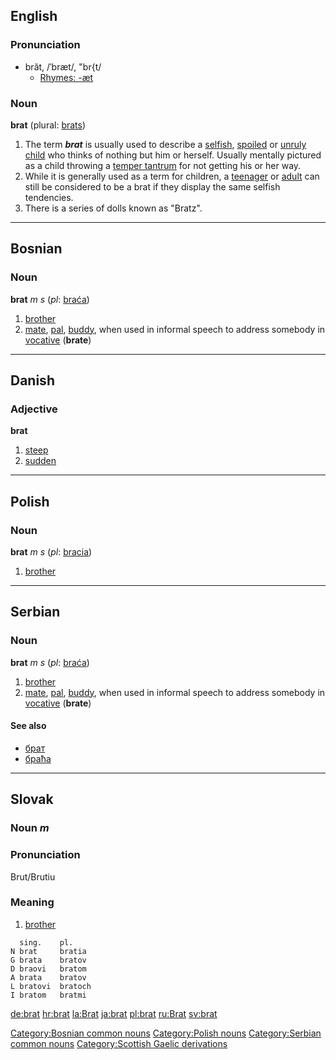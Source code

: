 ==English==
===Pronunciation===
*brăt, /ˈbræt/, "br{t/
**[[Rhymes:English:-æt|Rhymes: -æt]]
===Noun===
'''brat''' (plural: [[brats]])
#The term '''''brat''''' is usually used to describe a [[selfish]], [[spoil]]ed or [[unruly]] [[child]] who thinks of nothing but him or herself.  Usually mentally pictured as a child throwing a [[temper tantrum]] for not getting his or her way.
#While it is generally used as a term for children, a [[teenager]] or [[adult]] can still be considered to be a brat if they display the same selfish tendencies.
#There is a series of dolls known as "Bratz".
----
==Bosnian==
===Noun===
'''brat''' ''m s'' (''pl'': [[braća]])
#[[brother]]
#[[mate]], [[pal]], [[buddy]], when used in informal speech to address somebody in [[vocative]] ('''brate''')
[[Category:Bosnian common nouns]]
----

==Danish==
===Adjective===
'''brat'''
#[[steep]]
#[[sudden]]
----
==Polish==
===Noun===
'''brat''' ''m s'' (''pl'': [[bracia]])
#[[brother]]
[[Category:Polish nouns]]
----
==Serbian==
===Noun===
'''brat''' ''m s'' (''pl'': [[braća]])
#[[brother]]
#[[mate]], [[pal]], [[buddy]], when used in informal speech to address somebody in [[vocative]] ('''brate''')
====See also====
*[[брат]]
*[[браћа]]
[[Category:Serbian common nouns]]
----

==Slovak==
===Noun ''m''===
===Pronunciation===
Brut/Brutiu
===Meaning===
#[[brother]]
  <nowiki> sing.    pl.
N brat     bratia
G brata    bratov
D braovi   bratom
A brata    bratov
L bratovi  bratoch
I bratom   bratmi</nowiki>

[[Category:Scottish Gaelic derivations]]

[[de:brat]]
[[hr:brat]]
[[la:Brat]]
[[ja:brat]]
[[pl:brat]]
[[ru:Brat]]
[[sv:brat]]